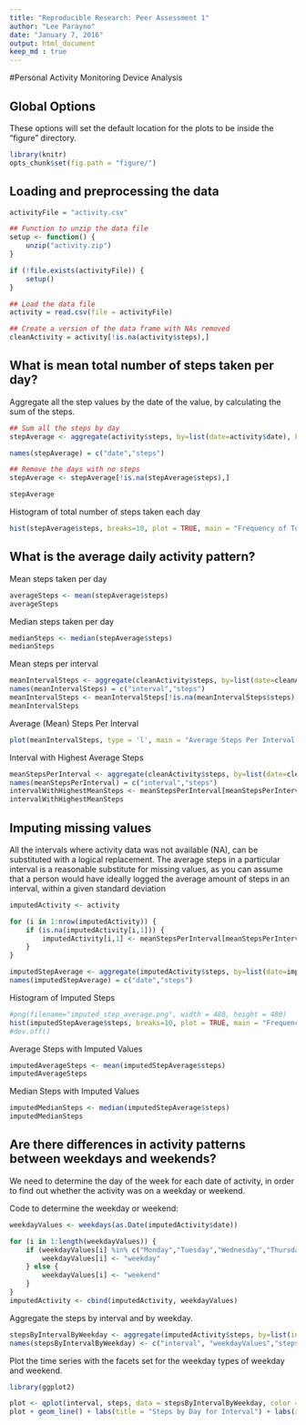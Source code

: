 ```yaml
---
title: "Reproducible Research: Peer Assessment 1"
author: "Lee Parayno"
date: "January 7, 2016"
output: html_document
keep_md : true
---
```

#Personal Activity Monitoring Device Analysis

## Global Options

These options will set the default location for the plots to be inside the "figure" directory.

```r
library(knitr)
opts_chunk$set(fig.path = "figure/")
```

## Loading and preprocessing the data
```r
activityFile = "activity.csv"

## Function to unzip the data file
setup <- function() {
    unzip("activity.zip")
}

if (!file.exists(activityFile)) {
    setup()
}

## Load the data file
activity = read.csv(file = activityFile)

## Create a version of the data frame with NAs removed
cleanActivity = activity[!is.na(activity$steps),]
```


## What is mean total number of steps taken per day?

Aggregate all the step values by the date of the value, by calculating the sum of the steps.

```r
## Sum all the steps by day
stepAverage <- aggregate(activity$steps, by=list(date=activity$date), FUN=sum)

names(stepAverage) = c("date","steps")

## Remove the days with no steps
stepAverage <- stepAverage[!is.na(stepAverage$steps),]

stepAverage
```

Histogram of total number of steps taken each day

```r
hist(stepAverage$steps, breaks=10, plot = TRUE, main = "Frequency of Total Daily Steps", xlab = "Steps")
```

## What is the average daily activity pattern?

Mean steps taken per day
```r
averageSteps <- mean(stepAverage$steps)
averageSteps
```

Median steps taken per day
```r
medianSteps <- median(stepAverage$steps)
medianSteps
```

Mean steps per interval
```r
meanIntervalSteps <- aggregate(cleanActivity$steps, by=list(date=cleanActivity$interval), FUN=mean)
names(meanIntervalSteps) = c("interval","steps")
meanIntervalSteps <- meanIntervalSteps[!is.na(meanIntervalSteps$steps),]
meanIntervalSteps
```

Average (Mean) Steps Per Interval
```r
plot(meanIntervalSteps, type = 'l', main = "Average Steps Per Interval (5 min)")
```

Interval with Highest Average Steps
```r
meanStepsPerInterval <- aggregate(cleanActivity$steps, by=list(date=cleanActivity$interval), FUN=mean)
names(meanStepsPerInterval) = c("interval","steps")
intervalWithHighestMeanSteps <- meanStepsPerInterval[meanStepsPerInterval$steps == max(meanStepsPerInterval$steps),]
intervalWithHighestMeanSteps
```

## Imputing missing values

All the intervals where activity data was not available (NA), can be substituted with a logical replacement.  The average steps in a particular interval is a reasonable substitute for missing values, as you can assume that a person would have ideally logged the average amount of steps in an interval, within a given standard deviation

```r
imputedActivity <- activity

for (i in 1:nrow(imputedActivity)) {
    if (is.na(imputedActivity[i,1])) {
        imputedActivity[i,1] <- meanStepsPerInterval[meanStepsPerInterval$interval == imputedActivity[i,3],2]
    }
}

imputedStepAverage <- aggregate(imputedActivity$steps, by=list(date=imputedActivity$date), FUN=sum)
names(imputedStepAverage) = c("date","steps")
```

Histogram of Imputed Steps

```r
#png(filename="imputed_step_average.png", width = 480, height = 480)
hist(imputedStepAverage$steps, breaks=10, plot = TRUE, main = "Frequency of Imputed Total Daily Steps", xlab = "Steps")
#dev.off()
```

Average Steps with Imputed Values
```r
imputedAverageSteps <- mean(imputedStepAverage$steps)
imputedAverageSteps
```

Median Steps with Imputed Values
```r
imputedMedianSteps <- median(imputedStepAverage$steps)
imputedMedianSteps
```

## Are there differences in activity patterns between weekdays and weekends?

We need to determine the day of the week for each date of activity, in order to find out whether the activity was on a weekday or weekend.

Code to determine the weekday or weekend:

```r
weekdayValues <- weekdays(as.Date(imputedActivity$date))

for (i in 1:length(weekdayValues)) {
    if (weekdayValues[i] %in% c("Monday","Tuesday","Wednesday","Thursday","Friday")) {
        weekdayValues[i] <- "weekday"
    } else {
        weekdayValues[i] <- "weekend"
    }
}
imputedActivity <- cbind(imputedActivity, weekdayValues)

```


Aggregate the steps by interval and by weekday.

```r
stepsByIntervalByWeekday <- aggregate(imputedActivity$steps, by=list(interval=imputedActivity$interval, weekdayValues=imputedActivity$weekdayValues), FUN=mean)
names(stepsByIntervalByWeekday) <- c("interval", "weekdayValues","steps")
```

Plot the time series with the facets set for the weekday types of weekday and weekend.

```r
library(ggplot2)

plot <- qplot(interval, steps, data = stepsByIntervalByWeekday, color = weekdayValues, facets = . ~ weekdayValues)
plot + geom_line() + labs(title = "Steps by Day for Interval") + labs(x = "Interval", y = "Steps")
```












